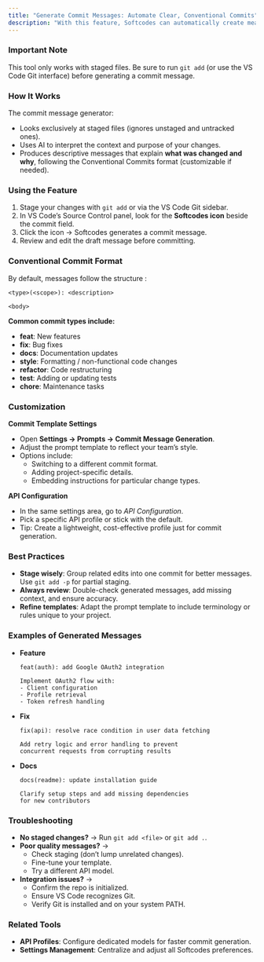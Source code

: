 ```yaml
---
title: "Generate Commit Messages: Automate Clear, Conventional Commits"
description: "With this feature, Softcodes can automatically create meaningful commit messages based on your staged git changes. It reviews your staged files, interprets the intent of your edits, and produces messages that align with best practices like Conventional Commits."
---
```


### Important Note

This tool only works with staged files. Be sure to run `git add` (or use the VS Code Git interface) before generating a commit message.

### How It Works

The commit message generator:

- Looks exclusively at staged files (ignores unstaged and untracked ones).
- Uses AI to interpret the context and purpose of your changes.
- Produces descriptive messages that explain **what was changed and why**, following the Conventional Commits format (customizable if needed).

### Using the Feature

1. Stage your changes with `git add` or via the VS Code Git sidebar.
2. In VS Code’s Source Control panel, look for the **Softcodes icon** beside the commit field.
3. Click the icon → Softcodes generates a commit message.
4. Review and edit the draft message before committing.

### Conventional Commit Format

By default, messages follow the structure :

```
<type>(<scope>): <description>

<body>
```

**Common commit types include:**

- **feat**: New features
- **fix**: Bug fixes
- **docs**: Documentation updates
- **style**: Formatting / non-functional code changes
- **refactor**: Code restructuring
- **test**: Adding or updating tests
- **chore**: Maintenance tasks

### Customization

**Commit Template Settings**

- Open **Settings → Prompts → Commit Message Generation**.
- Adjust the prompt template to reflect your team’s style.
- Options include:
  - Switching to a different commit format.
  - Adding project-specific details.
  - Embedding instructions for particular change types.

**API Configuration**

- In the same settings area, go to _API Configuration_.
- Pick a specific API profile or stick with the default.
- Tip: Create a lightweight, cost-effective profile just for commit generation.

### Best Practices

- **Stage wisely**: Group related edits into one commit for better messages. Use `git add -p` for partial staging.
- **Always review**: Double-check generated messages, add missing context, and ensure accuracy.
- **Refine templates**: Adapt the prompt template to include terminology or rules unique to your project.

### Examples of Generated Messages

- **Feature**

  ```
  feat(auth): add Google OAuth2 integration
  
  Implement OAuth2 flow with:
  - Client configuration
  - Profile retrieval
  - Token refresh handling
  
  ```
- **Fix**

  ```
  fix(api): resolve race condition in user data fetching
  
  Add retry logic and error handling to prevent
  concurrent requests from corrupting results
  
  ```
- **Docs**

  ```
  docs(readme): update installation guide
  
  Clarify setup steps and add missing dependencies
  for new contributors
  ```

### Troubleshooting

- **No staged changes?** → Run `git add <file>` or `git add .`.
- **Poor quality messages?** →
  - Check staging (don’t lump unrelated changes).
  - Fine-tune your template.
  - Try a different API model.
- **Integration issues?** →
  - Confirm the repo is initialized.
  - Ensure VS Code recognizes Git.
  - Verify Git is installed and on your system PATH.

### Related Tools

- **API Profiles**: Configure dedicated models for faster commit generation.
- **Settings Management**: Centralize and adjust all Softcodes preferences.